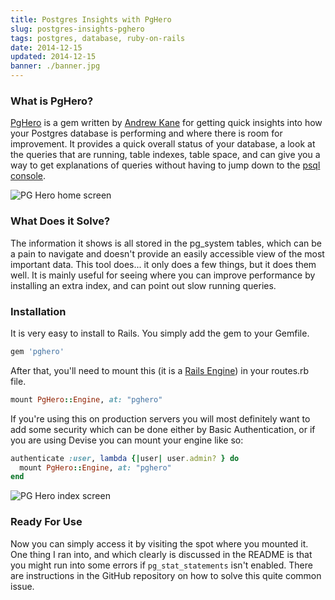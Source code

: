 ```yaml
---
title: Postgres Insights with PgHero
slug: postgres-insights-pghero
tags: postgres, database, ruby-on-rails
date: 2014-12-15
updated: 2014-12-15
banner: ./banner.jpg
---
```



### What is PgHero?

[PgHero](https://github.com/ankane/pghero) is a gem written by [Andrew Kane](https://twitter.com/andrewkane) for getting quick insights into how your Postgres database is performing and where there is room for improvement. It provides a quick overall status of your database, a look at the queries that are running, table indexes, table space, and can give you a way to get explanations of queries without having to jump down to the [psql console](http://www.leighhalliday.com/posts/postgresql-the-basics-of-psql).

<img src={PgHeroHome} alt="PG Hero home screen" />

### What Does it Solve?

The information it shows is all stored in the pg_system tables, which can be a pain to navigate and doesn't provide an easily accessible view of the most important data. This tool does... it only does a few things, but it does them well. It is mainly useful for seeing where you can improve performance by installing an extra index, and can point out slow running queries.

### Installation

It is very easy to install to Rails. You simply add the gem to your Gemfile.

```ruby
gem 'pghero'
```

After that, you'll need to mount this (it is a [Rails Engine](http://guides.rubyonrails.org/engines.html)) in your routes.rb file.

```ruby
mount PgHero::Engine, at: "pghero"
```

If you're using this on production servers you will most definitely want to add some security which can be done either by Basic Authentication, or if you are using Devise you can mount your engine like so:

```ruby
authenticate :user, lambda {|user| user.admin? } do
  mount PgHero::Engine, at: "pghero"
end
```

<img src={PgHeroIndex} alt="PG Hero index screen" />

### Ready For Use

Now you can simply access it by visiting the spot where you mounted it. One thing I ran into, and which clearly is discussed in the README is that you might run into some errors if `pg_stat_statements` isn't enabled. There are instructions in the GitHub repository on how to solve this quite common issue.
